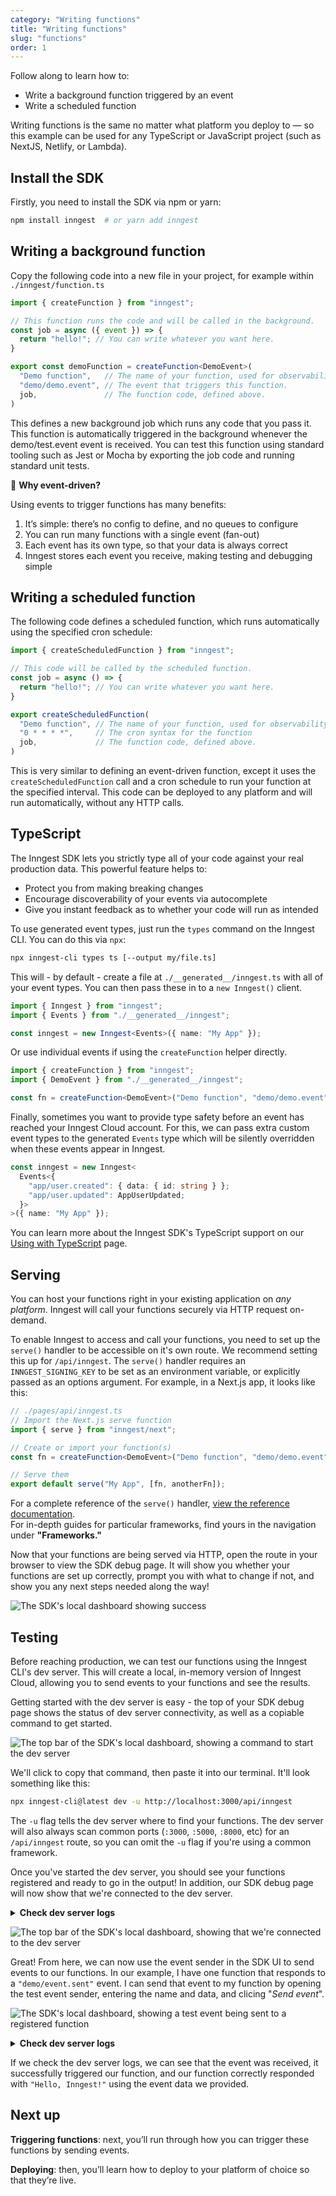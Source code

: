 ```yaml
---
category: "Writing functions"
title: "Writing functions"
slug: "functions"
order: 1
---
```



Follow along to learn how to:

- Write a background function triggered by an event
- Write a scheduled function

Writing functions is the same no matter what platform you deploy to — so this example can be used for any TypeScript or JavaScript project (such as NextJS, Netlify, or Lambda).

## Install the SDK

Firstly, you need to install the SDK via npm or yarn:

```bash
npm install inngest  # or yarn add inngest
```

## Writing a background function

Copy the following code into a new file in your project, for example within `./inngest/function.ts`

```typescript
import { createFunction } from "inngest";

// This function runs the code and will be called in the background.
const job = async ({ event }) => {
  return "hello!"; // You can write whatever you want here.
}

export const demoFunction = createFunction<DemoEvent>(
  "Demo function",   // The name of your function, used for observability.
  "demo/demo.event", // The event that triggers this function.
  job,               // The function code, defined above.
)
```

This defines a new background job which runs any code that you pass it.  This function is automatically triggered in the background whenever the demo/test.event event is received.  You can test this function using standard tooling such as Jest or Mocha by exporting the job code and running standard unit tests.

<aside className="mt-6">

💁 **Why event-driven?**

Using events to trigger functions has many benefits:

1. It’s simple:  there’s no config to define, and no queues to configure
2. You can run many functions with a single event (fan-out)
3. Each event has its own type, so that your data is always correct
4. Inngest stores each event you receive, making testing and debugging simple

</aside>

## Writing a scheduled function

The following code defines a scheduled function, which runs automatically using the specified cron schedule:

```typescript
import { createScheduledFunction } from "inngest";

// This code will be called by the scheduled function.
const job = async () => {
  return "hello!"; // You can write whatever you want here.
}

export createScheduledFunction(
  "Demo function", // The name of your function, used for observability.
  "0 * * * *",     // The cron syntax for the function
  job,             // The function code, defined above.
)
```

This is very similar to defining an event-driven function, except it uses the `createScheduledFunction` call and a cron schedule to run your function at the specified interval.  This code can be deployed to any platform and will run automatically, without any HTTP calls.

## TypeScript

The Inngest SDK lets you strictly type all of your code against your real production data. This powerful feature helps to:

- Protect you from making breaking changes
- Encourage discoverability of your events via autocomplete
- Give you instant feedback as to whether your code will run as intended

To use generated event types, just run the `types` command on the Inngest CLI. You can do this via `npx`:

```sh
npx inngest-cli types ts [--output my/file.ts]
```

This will - by default - create a file at `./__generated__/inngest.ts` with all of your event types. You can then pass these in to a `new Inngest()` client.

```typescript
import { Inngest } from "inngest";
import { Events } from "./__generated__/inngest";

const inngest = new Inngest<Events>({ name: "My App" });
```

Or use individual events if using the `createFunction` helper directly.

```typescript
import { createFunction } from "inngest";
import { DemoEvent } from "./__generated__/inngest";

const fn = createFunction<DemoEvent>("Demo function", "demo/demo.event", job);
```

Finally, sometimes you want to provide type safety before an event has reached your Inngest Cloud account. For this, we can pass extra custom event types to the generated `Events` type which will be silently overridden when these events appear in Inngest.

```typescript
const inngest = new Inngest<
  Events<{
    "app/user.created": { data: { id: string } };
    "app/user.updated": AppUserUpdated;
  }>
>({ name: "My App" });
```

You can learn more about the Inngest SDK's TypeScript support on our [Using with TypeScript](/docs/typescript) page.

## Serving

You can host your functions right in your existing application on _any platform_. Inngest will call your functions securely via HTTP request on-demand.

To enable Inngest to access and call your functions, you need to set up the `serve()` handler to be accessible on it's own route. We recommend setting this up for `/api/inngest`. The `serve()` handler requires an `INNGEST_SIGNING_KEY` to be set as an environment variable, or explicitly passed as an options argument. For example, in a Next.js app, it looks like this:

```typescript
// ./pages/api/inngest.ts
// Import the Next.js serve function
import { serve } from "inngest/next";

// Create or import your function(s)
const fn = createFunction<DemoEvent>("Demo function", "demo/demo.event", job);

// Serve them
export default serve("My App", [fn, anotherFn]);
```

<aside>
  For a complete reference of the <code>serve()</code> handler, <a href="/docs/reference/sdk/serve">view the reference documentation</a>.<br/>
  For in-depth guides for particular frameworks, find yours in the navigation under <strong>"Frameworks."</strong>
</aside>

Now that your functions are being served via HTTP, open the route in your browser to view the SDK debug page. It will show you whether your functions are set up correctly, prompt you with what to change if not, and show you any next steps needed along the way!

![The SDK's local dashboard showing success](/assets/docs/sdk/landing.png)

## Testing

Before reaching production, we can test our functions using the Inngest CLI's dev server. This will create a local, in-memory version of Inngest Cloud, allowing you to send events to your functions and see the results.

Getting started with the dev server is easy - the top of your SDK debug page shows the status of dev server connectivity, as well as a copiable command to get started.

![The top bar of the SDK's local dashboard, showing a command to start the dev server](/assets/docs/sdk/top_bar_disconnected.png)

We'll click to copy that command, then paste it into our terminal. It'll look something like this:

```sh
npx inngest-cli@latest dev -u http://localhost:3000/api/inngest
```

The <code>-u</code> flag tells the dev server where to find your functions. The dev server will also always scan common ports (<code>:3000</code>, <code>:5000</code>, <code>:8000</code>, etc) for an <code>/api/inngest</code> route, so you can omit the <code>-u</code> flag if you're using a common framework.

Once you've started the dev server, you should see your functions registered and ready to go in the output! In addition, our SDK debug page will now show that we're connected to the dev server.

<details>
  <summary><strong>Check dev server logs</strong></summary>

  ```sh
  12:10PM INF overriding config to log step output within dev server
  12:10PM INF executor > starting queue backend=inmemory
  12:10PM INF runner > starting event stream backend=inmemory
  12:10PM INF runner > starting queue backend=inmemory
  12:10PM INF runner > initializing scheduled messages len=0
  12:10PM INF executor > service starting
  12:10PM INF devserver > service starting
  12:10PM INF executor > subscribing to function queue
  12:10PM INF api > starting server addr=0.0.0.0:8288
  12:10PM INF runner > service starting
  12:10PM INF runner > subscribing to events topic=events
  12:11PM INF devserver > registered functions app="My Next.js App" framework=nextjs len=1 sdk=js:v0.6.0 url=http://localhost:3001/api/inngest
  ```
</details>

![The top bar of the SDK's local dashboard, showing that we're connected to the dev server](/assets/docs/sdk/top_bar_connected.png)

Great! From here, we can now use the event sender in the SDK UI to send events to our functions. In our example, I have one function that responds to a `"demo/event.sent"` event. I can send that event to my function by opening the test event sender, entering the name and data, and clicing "_Send event_".

![The SDK's local dashboard, showing a test event being sent to a registered function](/assets/docs/sdk/event_sent.png)

<details>
  <summary><strong>Check dev server logs</strong></summary>

  ```sh
  12:18PM INF api > publishing event event={"data":{"name":"Inngest"},"id":"01GFX481B6482Y32VSQFB6BJJY","name":"demo/event.sent"} event_name=demo/event.sent id=01GFX481B6482Y32VSQFB6BJJY
  12:18PM INF runner > received message event=demo/event.sent id=01GFX481B6482Y32VSQFB6BJJY
  12:18PM INF runner > initializing fn event=demo/event.sent function=my-next-js-app-hello-world id=01GFX481B6482Y32VSQFB6BJJY
  12:18PM INF executor > executing action dsn=inngest.com/my-next-js-app-hello-world-step-step-test run_id=01GFX481H2KSDE7JNHR1Y0XT1J scopes=null step=step version=null
  12:18PM INF output > step output attempt=0 fn_id=my-next-js-app-hello-world fn_name="Hello World" output={"body":{"message":"Hello, Inngest!"},"status":200} run_id=01GFX481H2KSDE7JNHR1Y0XT1J step=step
  ```
</details>

If we check the dev server logs, we can see that the event was received, it successfully triggered our function, and our function correctly responded with `"Hello, Inngest!"` using the event data we provided.

## Next up

**Triggering functions**: next, you’ll run through how you can trigger these functions by sending events.

**Deploying**: then, you’ll learn how to deploy to your platform of choice so that they’re live.
